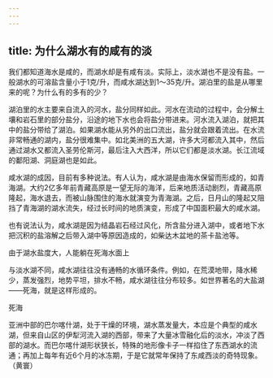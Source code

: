 ```yaml
---
---
---
```

title: 为什么湖水有的咸有的淡
---




我们都知道海水是咸的，而湖水却是有咸有淡。实际上，淡水湖也不是没有盐。一般湖水的可溶盐含量小于1克/升，而咸水湖达到1～35克/升。湖泊里的盐是从哪里来的呢？为什么有的多有的少？

湖泊里的水主要来自流入的河水，盐分同样如此。河水在流动的过程中，会分解土壤和岩石里的部分盐分，沿途的地下水也会将盐分带进来。河水流入湖泊，就把其中的盐分带给了湖泊。如果湖水能从另外的出口流出，盐分就会跟着流出。在水流非常畅通的湖内，盐分很难集中。如北美洲的五大湖，许多大河都流入其中，然后通过湖水又都流入圣劳伦斯河，最后注入大西洋，所以它们都是淡水湖。长江流域的鄱阳湖、洞庭湖也是如此。

咸水湖的成因，目前有多种说法。有人认为，咸水湖是由海水保留而形成的，如青海湖。大约2亿多年前青藏高原是一望无际的海洋，后来地质活动剧烈，青藏高原隆起，海水退去，而被山脉围住的海水就演变为青海湖。之后，日月山的隆起又阻挡了青海湖的湖水流失，经过长时间的地质演变，形成了中国面积最大的咸水湖。

也有说法认为，咸水湖是因为结晶岩石经过风化，所含盐分进入湖中，或者地下水把沉积的盐溶解之后带入湖中等原因造成的，如柴达木盆地的茶卡盐池等。

由于湖水盐度大，人能躺在死海水面上



与淡水湖不同，咸水湖往往没有通畅的水循环条件。例如，在荒漠地带，降水稀少，蒸发强烈，地势平坦，排水不畅，咸水湖往往分布较多。如世界著名的大盐湖——死海，就是这样形成的。

死海



亚洲中部的巴尔喀什湖，处于干燥的环境，湖水蒸发量大，本应是个典型的咸水湖，但来自山区的伊犁河流入湖的西部，带来了大量冰雪融化后的淡水，冲淡了西部的湖水。而巴尔喀什湖形状狭长，特殊的地形像卡子一样掐住了东西湖水的流通；再加上每年有近6个月的冰冻期，于是它就常年保持了东咸西淡的奇特现象。（黄寰）